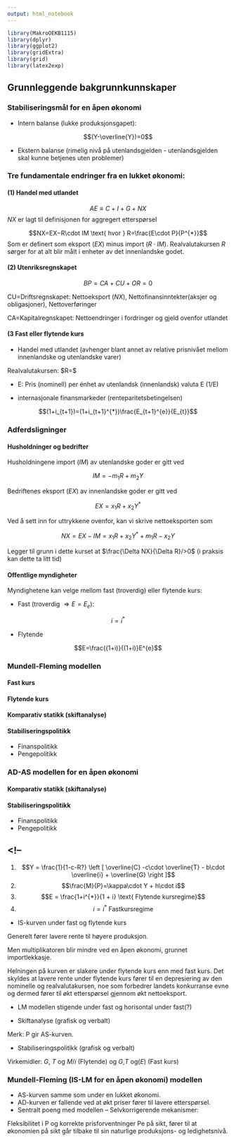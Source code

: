 ```yaml
---
output: html_notebook
---
```


```r
library(MakroOEKB1115)
library(dplyr)
library(ggplot2)
library(gridExtra)
library(grid)
library(latex2exp)
```

## Grunnleggende  bakgrunnkunnskaper

### Stabiliseringsmål for en åpen økonomi

- Intern balanse (lukke produksjonsgapet):

$$(Y-\overline{Y})=0$$

- Ekstern balanse (rimelig nivå på utenlandsgjelden - utenlandsgjelden skal kunne betjenes uten problemer)

### Tre fundamentale endringer fra en lukket økonomi:

#### (1) Handel med utlandet

$$AE \equiv C+I+G+NX$$
$NX$ er lagt til definisjonen for aggregert etterspørsel

$$NX=EX−R\cdot IM \text{ hvor } R=\frac{E\cdot P}{P^{*}}$$
Som er definert som eksport $(EX)$ minus import $(R\cdot IM)$. Realvalutakursen $R$ sørger for at alt blir målt i enheter av det innenlandske godet.

#### (2) Utenriksregnskapet

$$BP = CA + CU + OR=0$$

CU=Driftsregnskapet: Nettoeksport ($NX$), Nettofinansinntekter(aksjer og obligasjoner), Nettoverføringer

CA=Kapitalregnskapet: Nettoendringer i fordringer og gjeld ovenfor utlandet

#### (3 Fast eller flytende kurs

- Handel med utlandet (avhenger blant annet av relative prisnivået mellom innenlandske og utenlandske varer)

Realvalutakursen: $R=\frac{EP(dropper $t$ nedenfor fordi vi ser på en statisk modell)(dropper $t$ nedenfor fordi vi ser på en statisk modell)}{P}$

- E: Pris (nominell) per énhet av utenlandsk (innenlandsk) valuta E  (1/E)

- internasjonale finansmarkeder (renteparitetsbetingelsen)

$$(1+i_{t+1})=(1+i_{t+1}^{*})\frac{E_{t+1}^{e}}{E_{t}}$$


### Adferdsligninger

#### Husholdninger og bedrifter

Husholdningene import ($IM$) av utenlandske goder er gitt ved

$$IM=  -m_{1}R + m_{2}Y $$

Bedriftenes eksport ($EX$) av innenlandske goder er gitt ved

$$EX=x_{1}R + x_{2}Y^{*}  $$

Ved å sett inn for uttrykkene ovenfor, kan vi skrive nettoeksporten som  

$$NX = EX - IM = x_{1}R + x_{2}Y^{*} + m_{1}R - x_{2}Y$$

Legger til grunn i dette kurset at $\frac{\Delta NX}{\Delta R}/>0$  (i praksis kan dette ta litt tid)

#### Offentlige myndigheter

Myndighetene kan velge mellom fast (troverdig) eller flytende kurs:

- Fast (troverdig $⇒E=E_{e}$): 

$$i =i^{*}$$

- Flytende 

$$E=\frac{(1+i)}{(1+i)}E^{e}$$

### Mundell-Fleming modellen

#### Fast kurs

#### Flytende kurs

#### Komparativ statikk (skiftanalyse)

#### Stabiliseringspolitikk 
- Finanspolitikk
- Pengepolitikk

### AD-AS modellen for en åpen økonomi

#### Komparativ statikk (skiftanalyse)

#### Stabiliseringspolitikk 
- Finanspolitikk
- Pengepolitikk




<!--
- 
1. $$Y = \frac{1}{1-c-R?}  \left [ \overline{C} -c\cdot \overline{T} - b\cdot \overline{i} + \overline{G}  \right ]$$
1. $$\frac{M}{P}=\kappa\cdot Y + h\cdot i$$
1. $$E = \frac{1+i^{*}}{1 + i} \text{ Flytende kursregime}$$
1. $$i = i^{*} \text{ Fastkursregime}$$

- IS-kurven under fast og flytende kurs

Generelt fører lavere rente til høyere produksjon.

Men multiplikatoren blir mindre ved en åpen økonomi, grunnet importlekkasje.

Helningen på kurven er slakere under flytende kurs enn med fast kurs. Det skyldes at lavere rente under flytende kurs fører til en depresiering av den nominelle og realvalutakursen, noe som forbedrer landets konkurranse evne og dermed fører til økt etterspørsel gjennom økt nettoeksport.

- LM modellen stigende under fast og horisontal under fast(?)

- Skiftanalyse (grafisk og verbalt)

Merk: P gir AS-kurven.

- Stabiliseringspolitikk (grafisk og verbalt)

Virkemidler: $G$, $T$ og $M/i$
 (Flytende) og
$G$,$T$ og($E$)
 (Fast kurs)
 

### Mundell-Fleming (IS-LM for en åpen økonomi) modellen 

- AS-kurven samme som under en lukket økonomi.
- AD-kurven er fallende ved at økt priser fører til lavere etterspørsel.
- Sentralt poeng med modellen – Selvkorrigerende mekanismer:

Fleksibilitet i P og korrekte prisforventninger Pe
på sikt, fører til at økonomien på sikt går tilbake til sin naturlige produksjons- og ledighetsnivå.
